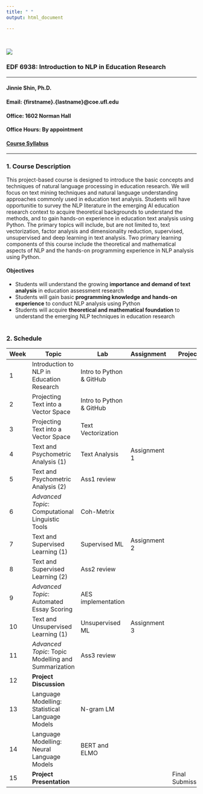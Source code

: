 ```yaml
---
title: " "
output: html_document

---
```

\

![](images/uf.png)

### EDF 6938: Introduction to NLP in Education Research
<hr />
#### **Jinnie Shin, Ph.D.**\
#### **Email**: {firstname}.{lastname}\@coe.ufl.edu \
#### **Office**: 1602 Norman Hall \
#### **Office Hours**: By appointment 
#### [Course Syllabus](./images/EDF 6938 (official syllabus).pdf)

<hr />

### 1. Course Description 
This project-based course is designed to introduce the basic concepts and techniques of natural language processing in education research. We will focus on text mining techniques and natural language understanding approaches commonly used in education text analysis. Students will have opportunitie to survey the NLP literature in the emerging AI education research context to acquire theoretical backgrounds to understand the methods, and to gain hands-on experience in education text analysis using Python. The primary topics will include, but are not limited to, text vectorization, factor analysis and dimensionality reduction, supervised, unsupervised and deep learning in text analysis. Two primary learning components of this course include the theoretical and mathematical aspects of NLP and the hands-on programming experience in NLP analysis using Python. 
\

#### Objectives 

- Students will understand the growing **importance and demand of text analysis** in education assessment research 
- Students will gain basic **programming knowledge and hands-on experience** to conduct NLP analysis using Python  
- Students will acquire **theoretical and mathematical foundation** to understand the emerging NLP techniques in education research 
\
\

### 2. Schedule 

|Week|Topic|Lab|Assignment|Project |
|---|---|---|---|---|
| 1|Introduction to NLP in Education Research|Intro to Python & GitHub| 
| 2|Projecting Text into a Vector Space |Intro to Python & GitHub|    
| 3|Projecting Text into a Vector Space |Text Vectorization|||
| 4|Text and Psychometric Analysis (1)|	Text Analysis   |Assignment 1||
| 5|Text and Psychometric Analysis (2)|	Ass1 review||  
| 6|*Advanced Topic*: Computational Linguistic Tools   |Coh-Metrix|||
| 7|Text and Supervised Learning (1)|Supervised ML |Assignment 2|    
| 8|Text and Supervised Learning (2)|Ass2 review |||
| 9|*Advanced Topic*: Automated Essay Scoring  |AES implementation|||
| 10|Text and Unsupervised Learning (1)|Unsupervised ML|Assignment 3| 
| 11|*Advanced Topic*: Topic Modelling and Summarization  | Ass3 review|||
| 12|**Project Discussion**   ||| |
| 13|Language Modelling: Statistical Language Models |N-gram LM ||
| 14|Language Modelling: Neural Language Models   |BERT and ELMO| ||
| 15|**Project Presentation**   | ||Final Submission|

